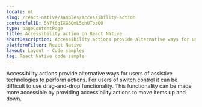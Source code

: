```yaml
---
locale: nl
slug: /react-native/samples/accessibility-action
contentfulID: 5N7t6qIXG6QmL5chUTozQ0
type: pageContentPage
title: Accessibility action on React Native
shortDescription: Accessibility actions provide alternative ways for users of assistive technologies to perform actions.
platformFilter: React Native
layout: Layout - Code samples
tag: React Native code sample
---
```


Accessibility actions provide alternative ways for users of assistive technologies to perform actions. For users of [switch control](https://beta.appt.org/en/docs/ios/features/switch-control) it can be difficult to use drag-and-drop functionality. This functionality can be made more accessible by providing accessibility actions to move items up and down.

<CodeSample id="accessibility-action" locale="nl" platform="react native"/>